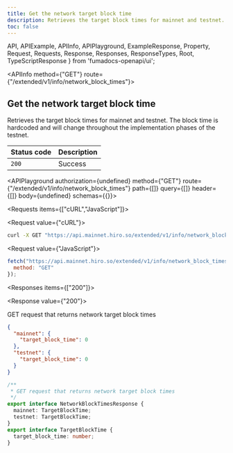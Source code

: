 ```yaml
---
title: Get the network target block time
description: Retrieves the target block times for mainnet and testnet.
toc: false
---
```


  API,
  APIExample,
  APIInfo,
  APIPlayground,
  ExampleResponse,
  Property,
  Request,
  Requests,
  Response,
  Responses,
  ResponseTypes,
  Root,
  TypeScriptResponse
} from 'fumadocs-openapi/ui';

<Root>

<API>

<APIInfo method={"GET"} route={"/extended/v1/info/network_block_times"}>

## Get the network target block time

Retrieves the target block times for mainnet and testnet. The block time is hardcoded and will change throughout the implementation phases of the testnet.

| Status code | Description |
| :------ | :------ |
| `200` | Success |

<APIPlayground authorization={undefined} method={"GET"} route={"/extended/v1/info/network_block_times"} path={[]} query={[]} header={[]} body={undefined} schemas={{}}>

</APIPlayground>

</APIInfo>

<APIExample>

<Requests items={["cURL","JavaScript"]}>

<Request value={"cURL"}>

```bash
curl -X GET "https://api.mainnet.hiro.so/extended/v1/info/network_block_times"
```

</Request>

<Request value={"JavaScript"}>

```js
fetch("https://api.mainnet.hiro.so/extended/v1/info/network_block_times", {
  method: "GET"
});
```

</Request>

</Requests>

<Responses items={["200"]}>

<Response value={"200"}>

GET request that returns network target block times

<ResponseTypes>

<ExampleResponse>

```json
{
  "mainnet": {
    "target_block_time": 0
  },
  "testnet": {
    "target_block_time": 0
  }
}
```

</ExampleResponse>

<TypeScriptResponse>

```ts
/**
 * GET request that returns network target block times
 */
export interface NetworkBlockTimesResponse {
  mainnet: TargetBlockTime;
  testnet: TargetBlockTime;
}
export interface TargetBlockTime {
  target_block_time: number;
}
```

</TypeScriptResponse>

</ResponseTypes>

</Response>

</Responses>

</APIExample>

</API>

</Root>
